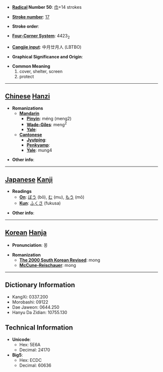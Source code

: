 * '''[[Wiktionary:Chinese radical index| Radical]] Number 50''': [[Wiktionary:Chinese radical index 巾|巾]]+14 strokes

* '''[[Wiktionary:Chinese total strokes index|Stroke number]]''': [[Wiktionary:Chinese total strokes index 17|17]]

* '''Stroke order''': 

* '''[[Wiktionary:Chinese four corner index|Four-Corner System]]''': 4423<sub>2</sub>

* '''[[Wiktionary:Chinese Cangjie index|Cangjie input]]''': 中月廿月人 (LBTBO)

* '''Graphical Significance and Origin''': 

* '''Common Meaning'''
*#cover, shelter, screen
*# protect


----

== [[Chinese]] [[Hanzi]] ==

* '''Romanizations'''
** '''[[Mandarin]]'''
*** '''[[Pinyin]]''': méng (meng2)
*** '''[[Wade-Giles]]''': meng<sup>2</sup>
*** '''[[Yale]]''': 
** '''[[Cantonese]]'''
*** '''[[Jyutping]]''':
*** '''[[Penkyamp]]''': 
*** '''[[Yale]]''': mung4

* '''Other info''': 

----

== [[Japanese]] [[Kanji]] ==

* '''Readings'''
** '''[[On]]''': [[ぼう]] (bō), [[む]] (mu), [[もう]] (mō)
** '''[[Kun]]''': [[ふくさ]] (fukusa)

* '''Other info''':  

----

== [[Korean]] [[Hanja]] ==

* '''Pronunciation''': 몽

* '''Romanization'''
** '''[[The 2000 South Korean Revised Romanization|The 2000 South Korean Revised]]''': mong
** '''[[McCune-Reischauer]]''': mong

----

== Dictionary Information ==

* KangXi: 0337.200
* Morobashi: 09122
* Dae Jaweon: 0644.250
* Hanyu Da Zidian: 10755.130

== Technical Information ==

* '''Unicode''':
** Hex: 5E6A
** Decimal: 24170
* '''Big5''':
** Hex: ECDC
** Decimal: 60636